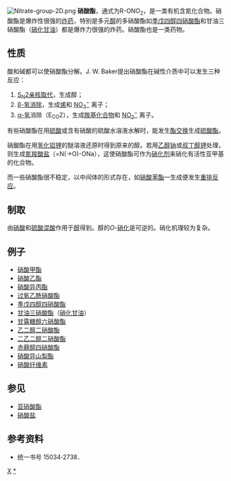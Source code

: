 [[File:Nitrate-group-2D.png|right]]
'''硝酸酯'''，通式为R-ONO<sub>2</sub>，是一类有机含氮化合物。硝酸酯是爆炸性很强的[[炸药|炸药]]，特别是多元[[醇|醇]]的多硝酸酯如[[季戊四醇四硝酸酯|季戊四醇四硝酸酯]]和甘油三硝酸酯（[[硝化甘油|硝化甘油]]）都是爆炸力很强的炸药。硝酸酯也是一类药物。

==性质==
酸和碱都可以使硝酸酯分解。J. W. Baker提出硝酸酯在碱性介质中可以发生三种反应：
#[[SN2|S<sub>N</sub>2]][[亲核取代|亲核取代]]，生成醇；
#[[β-氢|β-氢]][[消除|消除]]，生成[[烯|烯]]和 [[硝酸根|NO<sub>3</sub><sup>−</sup>]] 离子；
#[[α-氢|α-氢]]消除（E<sub>CO</sub>2），生成[[羰基化合物|羰基化合物]]和 [[亚硝酸根|NO<sub>2</sub><sup>−</sup>]] 离子。

有些硝酸酯在用[[硫酸|硫酸]]或含有硝酸的硫酸水溶液水解时，能发生[[酯交换|酯交换]]生成[[硫酸酯|硫酸酯]]。

硝酸酯在用[[氢化铝锂|氢化铝锂]]的醚溶液还原时得到原来的醇。若用[[乙醇钠|乙醇钠]]或[[叔丁醇钾|叔丁醇钾]]处理，则生成[[氮羧酸盐|氮羧酸盐]]（=N(→O)-ONa），这使硝酸酯可作为[[硝化剂|硝化剂]]来硝化有活性亚甲基的化合物。

而一些硝酸酯很不稳定，以中间体的形式存在，如[[硝酸苯酯|硝酸苯酯]]一生成便发生[[重排反应|重排反应]]。

==制取==
由[[硝酸|硝酸]]和[[硫酸|硫酸]][[混酸|混酸]]作用于[[醇|醇]]得到。醇的''O''-[[硝化|硝化]]是可逆的。硝化机理较为复杂。

==例子==
*[[硝酸甲酯|硝酸甲酯]]
*[[硝酸乙酯|硝酸乙酯]]
*[[硝酸异丙酯|硝酸异丙酯]]
*[[过氧乙酰硝酸酯|过氧乙酰硝酸酯]]
*[[季戊四醇四硝酸酯|季戊四醇四硝酸酯]]
*[[甘油三硝酸酯|甘油三硝酸酯]]（[[硝化甘油|硝化甘油]]）
*[[甘露糖醇六硝酸酯|甘露糖醇六硝酸酯]]
*[[乙二醇二硝酸酯|乙二醇二硝酸酯]]
*[[二乙二醇二硝酸酯|二乙二醇二硝酸酯]]
*[[赤藓醇四硝酸酯|赤藓醇四硝酸酯]]
*[[硝酸异山梨酯|硝酸异山梨酯]]
*[[硝酸纤维素|硝酸纤维素]]

==参见==
*[[亚硝酸酯|亚硝酸酯]]
*[[硝酸盐|硝酸盐]]

==参考资料==
*{{cite book|title=炸药合成化学|author=周发岐主编|publisher=国防工业出版社|location=北京|year=1984|pages=264–266}}统一书号 15034'''·'''2738．

{{官能团}}
[[Category:官能团|X]]
[[Category:硝酸酯|*]]